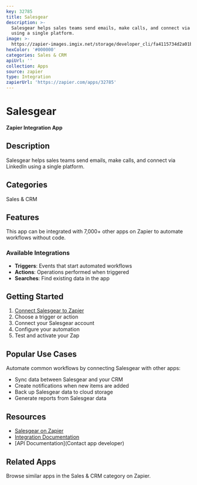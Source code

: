 ```yaml
---
key: 32785
title: Salesgear
description: >-
  Salesgear helps sales teams send emails, make calls, and connect via LinkedIn
  using a single platform.
image: >-
  https://zapier-images.imgix.net/storage/developer_cli/fa4115734d2a01ba18a5cc5fc4a64416.png?auto=format%2Ccompress&ixlib=python-3.0.0&q=50
hexColor: '#000000'
categories: Sales & CRM
apiUrl: ''
collection: Apps
source: zapier
type: Integration
zapierUrl: 'https://zapier.com/apps/32785'
---
```

# Salesgear

**Zapier Integration App**

## Description

Salesgear helps sales teams send emails, make calls, and connect via LinkedIn using a single platform.

## Categories

Sales & CRM

## Features

This app can be integrated with 7,000+ other apps on Zapier to automate workflows without code.

### Available Integrations

- **Triggers**: Events that start automated workflows
- **Actions**: Operations performed when triggered
- **Searches**: Find existing data in the app

## Getting Started

1. [Connect Salesgear to Zapier](https://zapier.com/apps/32785)
2. Choose a trigger or action
3. Connect your Salesgear account
4. Configure your automation
5. Test and activate your Zap

## Popular Use Cases

Automate common workflows by connecting Salesgear with other apps:

- Sync data between Salesgear and your CRM
- Create notifications when new items are added
- Back up Salesgear data to cloud storage
- Generate reports from Salesgear data

## Resources

- [Salesgear on Zapier](https://zapier.com/apps/32785)
- [Integration Documentation](https://zapier.com/apps/32785/integrations)
- [API Documentation](Contact app developer)

## Related Apps

Browse similar apps in the Sales & CRM category on Zapier.
